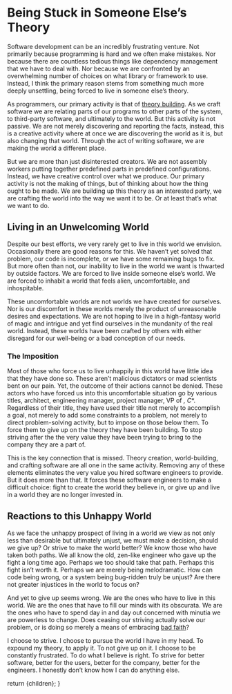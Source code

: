  
 
# Being Stuck in Someone Else’s Theory

Software development can be an incredibly frustrating venture. Not primarily because programming is hard and we often make mistakes. Nor because there are countless tedious things like dependency management that we have to deal with. Nor because we are confronted by an overwhelming number of choices on what library or framework to use. Instead, I think the primary reason stems from something much more deeply unsettling, being forced to live in someone else’s theory.

As programmers, our primary activity is that of [theory building](https://futureofcoding.org/episodes/061). As we craft software we are relating parts of our programs to other parts of the system, to third-party software, and ultimately to the world. But this activity is not passive. We are not merely discovering and reporting the facts, instead, this is a creative activity where at once we are discovering the world as it is, but also changing that world. Through the act of writing software, we are making the world a different place.

But we are more than just disinterested creators. We are not assembly workers putting together predefined parts in predefined configurations. Instead, we have creative control over what we produce. Our primary activity is not the making of things, but of thinking about how the thing ought to be made. We are building up this theory as an interested party, we are crafting the world into the way we want it to be. Or at least that’s what we want to do.

## Living in an Unwelcoming World

Despite our best efforts, we very rarely get to live in this world we envision. Occasionally there are good reasons for this. We haven’t yet solved that problem, our code is incomplete, or we have some remaining bugs to fix. But more often than not, our inability to live in the world we want is thwarted by outside factors. We are forced to live inside someone else’s world. We are forced to inhabit a world that feels alien, uncomfortable, and inhospitable.

These uncomfortable worlds are not worlds we have created for ourselves. Nor is our discomfort in these worlds merely the product of unreasonable desires and expectations. We are not hoping to live in a high-fantasy world of magic and intrigue and yet find ourselves in the mundanity of the real world. Instead, these worlds have been crafted by others with either disregard for our well-being or a bad conception of our needs.

### The Imposition

Most of those who force us to live unhappily in this world have little idea that they have done so. These aren’t malicious dictators or mad scientists bent on our pain. Yet, the outcome of their actions cannot be denied. These actors who have forced us into this uncomfortable situation go by various titles, architect, engineering manager, project manager, VP of *, C**. Regardless of their title, they have used their title not merely to accomplish a goal, not merely to add some constraints to a problem, not merely to direct problem-solving activity, but to impose on those below them. To force them to give up on the theory they have been building. To stop striving after the the very value they have been trying to bring to the company they are a part of.

This is the key connection that is missed. Theory creation, world-building, and crafting software are all one in the same activity. Removing any of these elements eliminates the very value you hired software engineers to provide. But it does more than that. It forces these software engineers to make a difficult choice: fight to create the world they believe in, or give up and live in a world they are no longer invested in.

## Reactions to this Unhappy World

As we face the unhappy prospect of living in a world we view as not only less than desirable but ultimately unjust, we must make a decision, should we give up? Or strive to make the world better? We know those who have taken both paths. We all know the old, zen-like engineer who gave up the fight a long time ago. Perhaps we too should take that path. Perhaps this fight isn’t worth it. Perhaps we are merely being melodramatic. How can code being wrong, or a system being bug-ridden truly be unjust? Are there not greater injustices in the world to focus on?

And yet to give up seems wrong. We are the ones who have to live in this world. We are the ones that have to fill our minds with its obscurata. We are the ones who have to spend day in and day out concerned with minutia we are powerless to change. Does ceasing our striving actually solve our problem, or is doing so merely a means of embracing [bad faith](https://en.wikipedia.org/wiki/Bad_faith_(existentialism))?

I choose to strive. I choose to pursue the world I have in my head. To expound my theory, to apply it. To not give up on it. I choose to be constantly frustrated. To do what I believe is right. To strive for better software, better for the users, better for the company, better for the engineers. I honestly don’t know how I can do anything else.


  return <GlobalLayout>{children}</GlobalLayout>;
}

